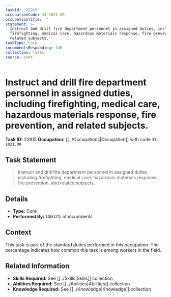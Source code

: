```yaml
---
taskId: '22915'
occupationCode: 33-1021.00
occupationTitle: ''
statement: >-
  Instruct and drill fire department personnel in assigned duties, including
  firefighting, medical care, hazardous materials response, fire prevention, and
  related subjects.
taskType: Core
incumbentsResponding: 146
collection: Tasks
source: onet
---
```

# Instruct and drill fire department personnel in assigned duties, including firefighting, medical care, hazardous materials response, fire prevention, and related subjects.

**Task ID:** 22915
**Occupation:** [[../Occupations|Occupation]] with code `33-1021.00`

## Task Statement

> Instruct and drill fire department personnel in assigned duties, including firefighting, medical care, hazardous materials response, fire prevention, and related subjects.

## Details

- **Type:** Core
- **Performed By:** 146.0% of incumbents

## Context

This task is part of the standard duties performed in this occupation. The percentage indicates how common this task is among workers in the field.

## Related Information

- **Skills Required:** See [[../Skills|Skills]] collection
- **Abilities Required:** See [[../Abilities|Abilities]] collection
- **Knowledge Required:** See [[../Knowledge|Knowledge]] collection
